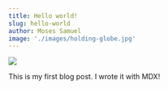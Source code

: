 ```yaml
---
title: Hello world!
slug: hello-world
author: Moses Samuel
image: './images/holding-globe.jpg'
---
```


<!-- The markdown version of the image isn't working :/ -->
<!-- ![Red Sunset]('./images/red-sunset.jpg') -->
<!-- ![Man holding globe]('./images/holding-globe.jpg') -->

<img src="./images/holding-globe.jpg" />

This is my first blog post. I wrote it with MDX!
